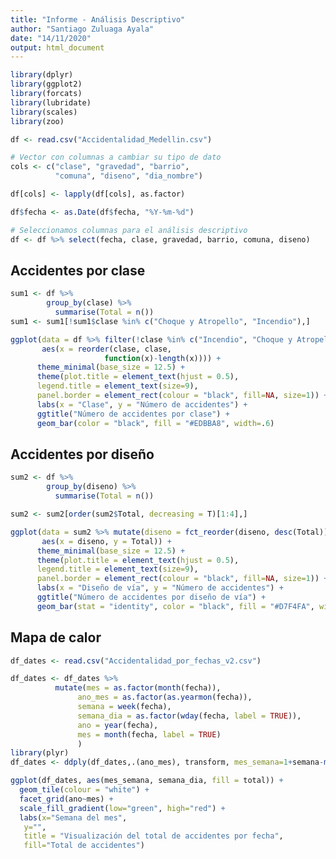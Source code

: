 ---
title: "Informe - Análisis Descriptivo"
author: "Santiago Zuluaga Ayala"
date: "14/11/2020"
output: html_document
---

```{r include=FALSE}
library(dplyr)
library(ggplot2)
library(forcats)
library(lubridate)
library(scales)
library(zoo)
```

```{r include=FALSE}
df <- read.csv("Accidentalidad_Medellin.csv")
```

```{r include=FALSE}
# Vector con columnas a cambiar su tipo de dato
cols <- c("clase", "gravedad", "barrio", 
          "comuna", "diseno", "dia_nombre")

df[cols] <- lapply(df[cols], as.factor)

df$fecha <- as.Date(df$fecha, "%Y-%m-%d")
```

```{r include=FALSE}
# Seleccionamos columnas para el análisis descriptivo
df <- df %>% select(fecha, clase, gravedad, barrio, comuna, diseno)
```

## Accidentes por clase

```{r}
sum1 <- df %>%
        group_by(clase) %>%
          summarise(Total = n())
sum1 <- sum1[!sum1$clase %in% c("Choque y Atropello", "Incendio"),]
```

```{r}
ggplot(data = df %>% filter(!clase %in% c("Incendio", "Choque y Atropello")), 
       aes(x = reorder(clase, clase,
                     function(x)-length(x)))) +
      theme_minimal(base_size = 12.5) +
      theme(plot.title = element_text(hjust = 0.5),
      legend.title = element_text(size=9),
      panel.border = element_rect(colour = "black", fill=NA, size=1)) +
      labs(x = "Clase", y = "Número de accidentes") +
      ggtitle("Número de accidentes por clase") +
      geom_bar(color = "black", fill = "#EDBBA8", width=.6)
```

## Accidentes por diseño

```{r}
sum2 <- df %>%
        group_by(diseno) %>%
          summarise(Total = n())

sum2 <- sum2[order(sum2$Total, decreasing = T)[1:4],]
```


```{r}
ggplot(data = sum2 %>% mutate(diseno = fct_reorder(diseno, desc(Total))), 
       aes(x = diseno, y = Total)) +
      theme_minimal(base_size = 12.5) +
      theme(plot.title = element_text(hjust = 0.5),
      legend.title = element_text(size=9),
      panel.border = element_rect(colour = "black", fill=NA, size=1)) +
      labs(x = "Diseño de vía", y = "Número de accidentes") +
      ggtitle("Número de accidentes por diseño de vía") +
      geom_bar(stat = "identity", color = "black", fill = "#D7F4FA", width=.6)
```

## Mapa de calor

```{r}
df_dates <- read.csv("Accidentalidad_por_fechas_v2.csv")

df_dates <- df_dates %>%
          mutate(mes = as.factor(month(fecha)),
               ano_mes = as.factor(as.yearmon(fecha)),
               semana = week(fecha),
               semana_dia = as.factor(wday(fecha, label = TRUE)),
               ano = year(fecha),
               mes = month(fecha, label = TRUE)
               )
library(plyr)
df_dates <- ddply(df_dates,.(ano_mes), transform, mes_semana=1+semana-min(semana))  # compute week number of month
```

```{r out.width = '150%', out.height ='150%'}

ggplot(df_dates, aes(mes_semana, semana_dia, fill = total)) + 
  geom_tile(colour = "white") + 
  facet_grid(ano~mes) + 
  scale_fill_gradient(low="green", high="red") +
  labs(x="Semana del mes",
   y="",
   title = "Visualización del total de accidentes por fecha", 
   fill="Total de accidentes")
```
















